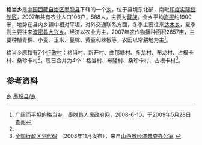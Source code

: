 {{中国乡级行政区
| 行政区全称 = 格当乡
| 景观照片文件名 =
| 景观照片描述 =
| 汉语拼音 =
| 通用拼音 =
| 注音符號 =
| 其它标音类型1 =
| 其它标音1 =
| 其它标音类型2 =
| 其它标音2 =
| 其它语言类型1 =
| 其它语言地名1 =
| 其它语言类型2 =
| 其它语言地名2 =
| 上级行政区 = [[西藏自治区|西藏自治区]][[墨脱县|墨脱县]]
| 行政区类别 = [[乡|乡]]
| 行政区划代码 = 542624204
| 地理坐标 = {{坐标|29.4439|95.6684|display=inline,title|scale:100000_region:CN}}
| 总面积 = 
| 户籍人口 = 
| 户籍人口年份 = 
| 常住人口 = 588人
| 常住人口年份 =2007年
| 人口密度 = 
| 领导人职务1 =
| 领导人姓名1 =
| 领导人职务2 =
| 领导人姓名2 =
| 行政区划 = 4个[[村委会|村委会]]
| 官方网站 =
| 政府驻地 =
| 邮政编码 =
| 毗邻行政区 =
| 位置图文件名 =
| 位置图描述 =}}
'''格当乡'''是[[中华人民共和国|中国]][[西藏自治区|西藏自治区]][[墨脱县|墨脱县]]下辖的一个[[乡|乡]]，位于县境东北部，南毗[[阿鲁纳恰尔邦|印度实际控制区]]，2007年共有农业人口106户，588人，主要为[[藏族|藏族]]。全乡平均[[海拔|海拔]]约1900米，地势在县内乡镇中相对平坦，对外交通联系方面，冬季主要往来[[达木珞巴民族乡|达木乡]]，夏季则主要往来[[波密县|波密县]][[大兴乡|大兴乡]]。经济以农业为主，2007年农作物播种面积2657亩，主要种植青稞、小麦、玉米、蔓稼、黄豆和辣椒等，农田以常耕地为主<ref name="gk">[http://www.motuo.gov.cn/Displays/Articals.aspx?ID=353 广阔而平坦的格当乡]{{dead link|date=2018年3月 |bot=InternetArchiveBot |fix-attempted=yes }}，墨脱县人民政府网，2008-6-10，于2009年5月28日查阅</ref>。

格当乡原辖有7个[[行政村|行政村]]：格当村、新开村、曲那塘村、多龙村、布龙村、占根卡村、桑珍卡村<ref name="gk" />，现已合并为4个：格当村、布隆村、桑珍卡村、占根卡村<ref>[http://www.sxjjpc.gov.cn/wjtz/200811070062_1_0.rar 全国行政区划代码] {{webarchive|url=https://web.archive.org/web/20110707041746/http://www.sxjjpc.gov.cn/wjtz/200811070062_1_0.rar |date=2011-07-07 }}（2008年11月发布），来自[http://www.sxjjpc.gov.cn/wjtz/200811070062.htm 山西省经济普查办公室] {{webarchive|url=https://web.archive.org/web/20110707041839/http://www.sxjjpc.gov.cn/wjtz/200811070062.htm |date=2011-07-07 }}</ref>。

== 参考资料 ==
{{註腳}}

{{墨脱县行政区划}}
[[Category:墨脱县行政区划|乡]]
[[Category:林芝市乡镇|墨脱县/乡]]